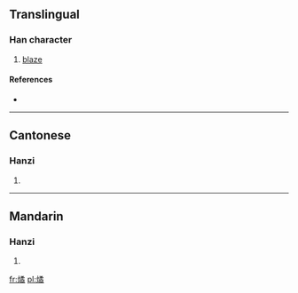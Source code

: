 ==Translingual==

===Han character===
{{Han char|rn=86|rad=火|as=12|sn=16|four=9782<sub>7</sub>|canj=火弓竹月 (FNHB)}}

# [[blaze]]

====References====
* {{Han ref|kx=0683.030|dkj=19415|dj=1095.050|hdz=32239.010|uh=71CF|ud=29135|bh=EA52|bd=59986}}

----

==Cantonese==

===Hanzi===
{{yue-hanzi|jyut=|y=wat6}}

# {{defn|Cantonese|sort=火12}}

----

==Mandarin==

===Hanzi===
{{cmn-hanzi|pin=[[shào]] ([[shao4]]), [[yù]] ([[yu4]])|wg=shao<sup>4</sup>, yü<sup>4</sup>}}

# {{defn|Mandarin|sort=火12}}

[[fr:燏]]
[[pl:燏]]